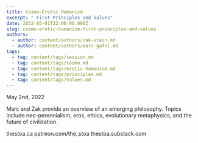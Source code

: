 ```yaml
---
title: Cosmo-Erotic Humanism
excerpt: " First Principles and Values"
date: 2022-05-01T22:00:00.000Z
slug: cosmo-erotic-humanism-first-principles-and-values
authors:
  - author: content/authors/zak-stein.md
  - author: content/authors/marc-gafni.md
tags:
  - tag: content/tags/session.md
  - tag: content/tags/cosmo.md
  - tag: content/tags/erotic-humanism.md
  - tag: content/tags/principles.md
  - tag: content/tags/values.md
---
```


May 2nd, 2022

Marc and Zak provide an overview of an emerging philosophy. Topics include neo-perennialism, eros, ethics, evolutionary metaphysics, and the future of civilization.

thestoa.ca
patreon.com/the_stoa
thestoa.substack.com
